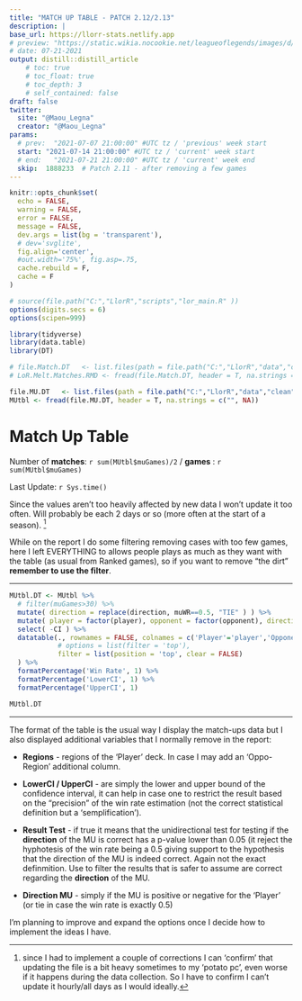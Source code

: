 ```yaml
---
title: "MATCH UP TABLE - PATCH 2.12/2.13"
description: |
base_url: https://llorr-stats.netlify.app
# preview: "https://static.wikia.nocookie.net/leagueoflegends/images/d/df/03NX007T1_Sentinel-full.png"
# date: 07-21-2021
output: distill::distill_article
    # toc: true
    # toc_float: true
    # toc_depth: 3
    # self_contained: false
draft: false
twitter:
  site: "@Maou_Legna"
  creator: "@Maou_Legna"
params:
  # prev:  "2021-07-07 21:00:00" #UTC tz / 'previous' week start
  start: "2021-07-14 21:00:00" #UTC tz / 'current' week start
  # end:   "2021-07-21 21:00:00" #UTC tz / 'current' week end
  skip:  1888233  # Patch 2.11 - after removing a few games
---
```


```r
knitr::opts_chunk$set(
  echo = FALSE,
  warning = FALSE,
  error = FALSE,
  message = FALSE,
  dev.args = list(bg = 'transparent'),
  # dev='svglite',
  fig.align='center',
  #out.width='75%', fig.asp=.75,
  cache.rebuild = F,
  cache = F
)

# source(file.path("C:","LlorR","scripts","lor_main.R" ))
options(digits.secs = 6)
options(scipen=999)

library(tidyverse)
library(data.table)
library(DT)
```

```r
# file.Match.DT   <- list.files(path = file.path("C:","LlorR","data","clean" ), pattern = "LoR_Melt_MatchDT_", full.names = T) %>% max()
# LoR.Melt.Matches.RMD <- fread(file.Match.DT, header = T, na.strings = c("", NA))
```

```r
file.MU.DT   <- list.files(path = file.path("C:","LlorR","data","clean" ), pattern = "MUtbl_", full.names = T) %>% max()
MUtbl <- fread(file.MU.DT, header = T, na.strings = c("", NA))
```

# Match Up Table

Number of **matches**: `r sum(MUtbl$muGames)/2` / **games** : `r sum(MUtbl$muGames)`

Last Update: `r Sys.time()`

Since the values aren't too heavily affected by new data I won't update it too often. Will probably be each 2 days or so (more often at the start of a season). [^1]

[^1]: since I had to implement a couple of corrections I can 'confirm' that updating the file is a bit heavy sometimes to my 'potato pc', even worse if it happens during the data collection. So I have to confirm I can't update it hourly/all days as I would ideally.

While on the report I do some filtering removing cases with too few games, here I left EVERYTHING to allows people plays as much as they want with the table (as usual from Ranked games), so if you want to remove "the dirt" **remember to use the filter**.

---

```r
MUtbl.DT <- MUtbl %>% 
  # filter(muGames>30) %>%
  mutate( direction = replace(direction, muWR==0.5, "TIE" ) ) %>%
  mutate( player = factor(player), opponent = factor(opponent), direction = factor(direction), okCI = factor(okCI) ) %>%
  select( -CI ) %>%
  datatable(., rownames = FALSE, colnames = c('Player'='player','Opponent'='opponent','Regions'='factions','Win Rate'='muWR','#Wins'='muWin','#Games'='muGames','LowerCI'='LCI','UpperCI'='UCI','Direction MU'='direction','Result Test'='okCI'),
            # options = list(filter = 'top'),
            filter = list(position = 'top', clear = FALSE)
  ) %>% 
  formatPercentage('Win Rate', 1) %>%
  formatPercentage('LowerCI', 1) %>%
  formatPercentage('UpperCI', 1)

MUtbl.DT
```

---

The format of the table is the usual way I display the match-ups data but I also displayed additional variables that I normally remove in the report:

* **Regions** - regions of the 'Player' deck. In case I may add an 'Oppo-Region' additional column.

* **LowerCI / UpperCI** - are simply the lower and upper bound of the confidence interval, it can help in case one to restrict the result based on the "precision" of the win rate estimation (not the correct statistical definition but a 'semplification').

* **Result Test** - if true it means that the unidirectional test for testing if the **direction** of the MU is correct has a p-value lower than 0.05 (it reject the hyphotesis of the win rate being a 0.5 giving support to the hypothesis that the direction of the MU is indeed correct. Again not the exact definmition. Use to filter the results that is safer to assume are correct regarding the **direction** of the MU.

* **Direction MU** - simply if the MU is positive or negative for the 'Player' (or tie in case the win rate is exactly 0.5)

I'm planning to improve and expand the options once I decide how to implement the ideas I have.